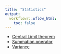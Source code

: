 ```yaml
---
title: "Statistics"
output:
  workflowr::wflow_html:
    toc: false
---
```


* [Central Limit theorem](clt.html)
* [Summation operator](summation.html)
* [Variance](variance.html)
